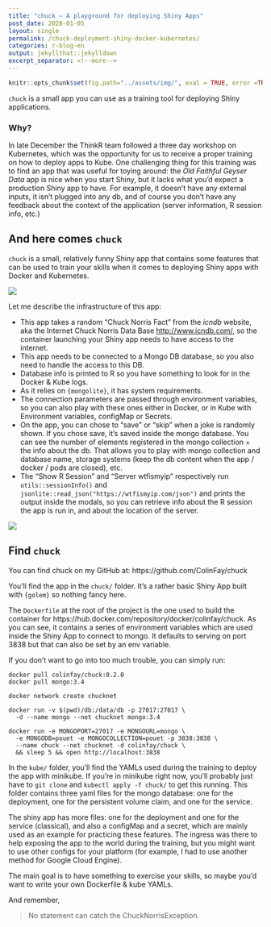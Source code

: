 ```yaml
---
title: "chuck — A playground for deploying Shiny Apps"
post_date: 2020-01-05
layout: single
permalink: /chuck-deployment-shiny-docker-kubernetes/
categories: r-blog-en
output: jekyllthat::jekylldown
excerpt_separator: <!--more-->
---
```


```r
knitr::opts_chunk$set(fig.path="../assets/img/", eval = TRUE, error =TRUE)
```

`chuck` is a small app you can use as a training tool for deploying Shiny applications. 

### Why?

In late December the ThinkR team followed a three day workshop on Kubernetes, which was the opportunity for us to receive a proper training on how to deploy apps to Kube.
One challenging thing for this training was to find an app that was useful for toying around: the _Old Faithful Geyser Data_ app is nice when you start Shiny, but it lacks what you'd expect a production Shiny app to have. For example, it doesn't have any external inputs, it isn't plugged into any db, and of course you don't have any feedback about the context of the application (server information, R session info, etc.)

## And here comes `chuck`

`chuck` is a small, relatively funny Shiny app that contains some features that can be used to train your skills when it comes to deploying Shiny apps with Docker and Kubernetes. 

![](assets/img/chuck1.png)

Let me describe the infrastructure of this app: 

+ This app takes a random "Chuck Norris Fact" from the _icndb_ website, aka the Internet Chuck Norris Data Base <http://www.icndb.com/>, so the container launching your Shiny app needs to have access to the internet.
+ This app needs to be connected to a Mongo DB database, so you also need to handle the access to this DB.
+ Database info is printed to R so you have something to look for in the Docker & Kube logs.
+ As it relies on `{mongolite}`, it has system requirements.
+ The connection parameters are passed through environment variables, so you can also play with these ones either in Docker, or in Kube with Environment variables, configMap or Secrets. 
+ On the app, you can chose to "save" or "skip" when a joke is randomly shown. 
If you chose save, it's saved inside the mongo database. 
You can see the number of elements registered in the mongo collection + the info about the db. 
That allows you to play with mongo collection and database name, storage systems (keep the db content when the app / docker / pods are closed), etc. 
+ The "Show R Session" and "Server wtfismyip" respectively run `utils::sessionInfo()` and `jsonlite::read_json("https://wtfismyip.com/json")` and prints the output inside the modals, so you can retrieve info about the R session the app is run in, and about the location of the server.

![](assets/img/chuck2.png)

## Find `chuck`

You can find chuck on my GitHub at: https://github.com/ColinFay/chuck

You'll find the app in the `chuck/` folder. 
It's a rather basic Shiny App built with `{golem}` so nothing fancy here. 

The `Dockerfile` at the root of the project is the one used to build the container for https://hub.docker.com/repository/docker/colinfay/chuck. 
As you can see, it contains a series of environment variables which are used inside the Shiny App to connect to mongo. 
It defaults to serving on port 3838 but that can also be set by an env variable. 

If you don't want to go into too much trouble, you can simply run:

```
docker pull colinfay/chuck:0.2.0
docker pull mongo:3.4 

docker network create chucknet

docker run -v $(pwd)/db:/data/db -p 27017:27017 \
  -d --name mongo --net chucknet mongo:3.4

docker run -e MONGOPORT=27017 -e MONGOURL=mongo \
  -e MONGODB=pouet -e MONGOCOLLECTION=pouet -p 3838:3838 \
  --name chuck --net chucknet -d colinfay/chuck \
  && sleep 5 && open http://localhost:3838
```

In the `kube/` folder, you'll find the YAMLs used during the training to deploy the app with minikube. 
If you're in minikube right now, you'll probably just have to `git clone` and `kubectl apply -f chuck/` to get this running. 
This folder contains three yaml files for the mongo database: one for the deployment, one for the persistent volume claim, and one for the service. 

The shiny app has more files: one for the deployment and one for the service (classical), and also a configMap and a secret, which are mainly used as an example for practicing these features. 
The ingress was there to help exposing the app to the world during the training, but you might want to use other configs for your platform (for example, I had to use another method for Google Cloud Engine).

The main goal is to have something to exercise your skills, so maybe you'd want to write your own Dockerfile & kube YAMLs. 

And remember, 

> No statement can catch the ChuckNorrisException.